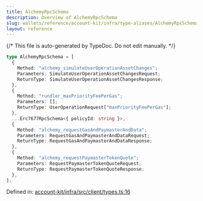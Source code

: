 ```yaml
---
title: AlchemyRpcSchema
description: Overview of AlchemyRpcSchema
slug: wallets/reference/account-kit/infra/type-aliases/AlchemyRpcSchema
layout: reference
---
```


{/* This file is auto-generated by TypeDoc. Do not edit manually. */}

```ts
type AlchemyRpcSchema = [
  {
    Method: "alchemy_simulateUserOperationAssetChanges";
    Parameters: SimulateUserOperationAssetChangesRequest;
    ReturnType: SimulateUserOperationAssetChangesResponse;
  },
  {
    Method: "rundler_maxPriorityFeePerGas";
    Parameters: [];
    ReturnType: UserOperationRequest["maxPriorityFeePerGas"];
  },
  ...Erc7677RpcSchema<{ policyId: string }>,
  {
    Method: "alchemy_requestGasAndPaymasterAndData";
    Parameters: RequestGasAndPaymasterAndDataRequest;
    ReturnType: RequestGasAndPaymasterAndDataResponse;
  },
  {
    Method: "alchemy_requestPaymasterTokenQuote";
    Parameters: RequestPaymasterTokenQuoteRequest;
    ReturnType: RequestPaymasterTokenQuoteResponse;
  },
];
```

Defined in: [account-kit/infra/src/client/types.ts:16](https://github.com/alchemyplatform/aa-sdk/blob/dc58c113ff1eeb06d4b3f76c505cbbaad47db8fc/account-kit/infra/src/client/types.ts#L16)
